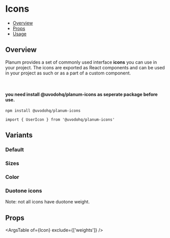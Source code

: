 
<Meta title="Components/Icons" component={Icon} />

# Icons

- [Overview](#overview)
- [Props](#props)
- [Usage](#usage)

## Overview

Planum provides a set of commonly used interface <b>icons</b> you can use in your project. The icons are exported as React components and can be used in your project as such or as a part of a custom component.

<br />

#### you need install @uvodohq/planum-icons as seperate package before use.

`npm install @uvodohq/planum-icons`

`import { UserIcon } from '@uvodohq/planum-icons'`

## Variants

### Default

<Canvas>
  <Story name="Default">
    <TrashIcon />
  </Story>
</Canvas>

### Sizes

<Canvas>
  <Story name="Sizes">
    <TrashIcon size={24} />
    <TrashIcon size={32} />
    <TrashIcon size={64} />
  </Story>
</Canvas>

### Color

<Canvas>
  <Story name="Color">
    <TrashIcon color="red" />
    <TrashIcon color="green" />
    <TrashIcon color="blue" />
  </Story>
</Canvas>

### Duotone icons

Note: not all icons have duotone weight.

<Canvas>
  <Story name="Duotone">
    <UserIcon size={24} weight="duotone" />
    <UserIcon size={32} weight="duotone" />
    <UserIcon size={48} weight="duotone" />
  </Story>
</Canvas>

<Canvas>
  <Story name="Variants">
    <SearchIcons />
  </Story>
</Canvas>

## Props

<ArgsTable of={Icon} exclude={['weights']} />
